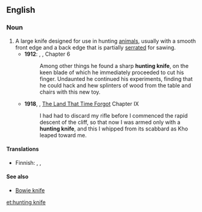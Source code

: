 ==English==

===Noun===
{{wikipedia}}
{{en-noun|head=[[hunting]] [[knife]]|hunting knives}}

# A large knife designed for use in hunting [[animal]]s, usually with a smooth front edge and a back edge that is partially [[serrated]] for sawing.
#* '''1912''': {{w|Edgar Rice Burroughs}}, {{w|Tarzan of the Apes}}, Chapter 6
#*:Among other things he found a sharp '''hunting knife''', on the keen blade of which he immediately proceeded to cut his finger. Undaunted he continued his experiments, finding that he could hack and hew splinters of wood from the table and chairs with this new toy.
#*'''1918''', {{w|Edgar Rice Burroughs}}, [[w:The Land That Time Forgot (novel)|The Land That Time Forgot]] Chapter IX
#*:I had had to discard my rifle before I commenced the rapid descent of the cliff, so that now I was armed only with a '''hunting knife''', and this I whipped from its scabbard as Kho leaped toward me.
====Translations====
{{trans-top|knife}}
* Finnish: {{t-|fi|metsästysveitsi}}, {{t-|fi|metsästyspuukko}}, {{t+|fi|puukko}}
{{trans-mid}}
{{trans-bottom}}

====See also====
* [[Bowie knife]]

[[et:hunting knife]]